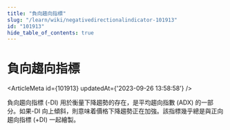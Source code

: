 ```yaml
---
title: "負向趨向指標"
slug: "/learn/wiki/negativedirectionalindicator-101913"
id: "101913"
hide_table_of_contents: true
---
```



# 負向趨向指標

<ArticleMeta id={101913} updatedAt={'2023-09-26 13:58:58'} />
<div className='border-solid border-b border-t-0 my-4 border-[var(--ifm-color-gray-300)]' />

負向趨向指標 (-DI) 用於衡量下降趨勢的存在，是平均趨向指數 (ADX) 的一部分。如果-DI 向上傾斜，則意味着價格下降趨勢正在加強。該指標幾乎總是與正向趨向指標 (+DI) 一起繪製。
